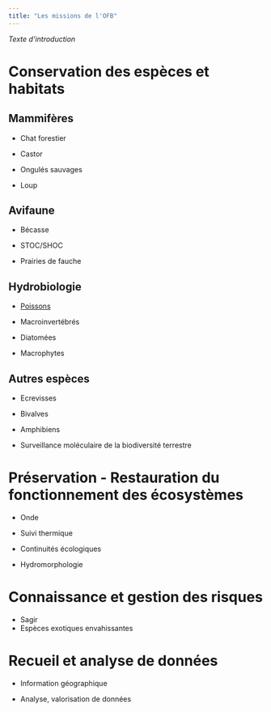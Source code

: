 ```yaml
---
title: "Les missions de l'OFB"
---
```


*Texte d'introduction*

# Conservation des espèces et habitats

## Mammifères

-   Chat forestier

-   Castor

-   Ongulés sauvages

-   Loup

## Avifaune

-   Bécasse

-   STOC/SHOC

-   Prairies de fauche

## Hydrobiologie

-   [Poissons](poissons.html)

-   Macroinvertébrés

-   Diatomées

-   Macrophytes

## Autres espèces

-   Ecrevisses

-   Bivalves

-   Amphibiens

-   Surveillance moléculaire de la biodiversité terrestre

# Préservation - Restauration du fonctionnement des écosystèmes

-   Onde

-   Suivi thermique

-   Continuités écologiques

-   Hydromorphologie

# Connaissance et gestion des risques

-   Sagir
-   Espèces exotiques envahissantes

# Recueil et analyse de données

-   Information géographique

-   Analyse, valorisation de données

